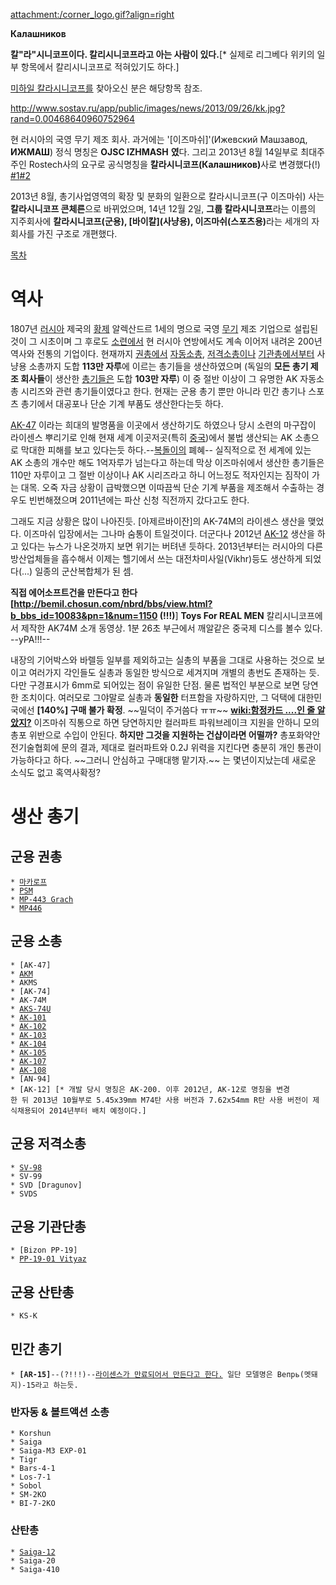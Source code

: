 attachment:/corner_logo.gif?align=right

'''Калашников'''

'''칼"라"시니코프이다. 칼리시니코프라고 아는 사람이 있다.'''[* 실제로 리그베다 위키의 일부 항목에서 칼리시니코프로 적혀있기도 하다.]

[[미하일 칼라시니코프]]를 찾아오신 분은 해당항목 참조.

http://www.sostav.ru/app/public/images/news/2013/09/26/kk.jpg?rand=0.00468640960752964

현 러시아의 국영 무기 제조 회사. 과거에는 '[이즈마쉬]'(Ижевский Mашзавод, '''ИЖМАШ''') 정식 명칭은 '''OJSC IZHMASH''' '''였'''다.
그리고 2013년 8월 14일부로 최대주주인 Rostech사의 요구로 공식명칭을 '''칼라시니코프(Калашников)'''사로 변경했다(!) [http://en.rian.ru/military_news/20130813/182743286/Russian-Gunmaker-Izhmash-Renamed-Kalashnikov-Concern.html #1][http://gall.dcinside.com/board/view/?id=arm&no=188138&page=1 #2]

2013년 8월, 총기사업영역의 확장 및 분화의 일환으로 칼라시니코프(구 이즈마쉬) 사는 '''칼라시니코프 콘체른'''으로 바뀌었으며, 14년 12월 2일, '''그룹 칼라시니코프'''라는 이름의 지주회사에 '''칼라시니코프(군용), [바이칼](사냥용), 이즈마쉬(스포츠용)'''라는 세개의 자회사를 가진 구조로 개편했다.

[[목차]]

= 역사 = 
1807년 [[러시아]] 제국의 [[황제]] 알렉산드르 1세의 명으로 국영 [[무기]] 제조 기업으로 설립된것이 그 시초이며 그 후로도 [[소련]]에서 현 러시아 연방에서도 계속 이어저 내려온 200년 역사와 전통의 기업이다. 현재까지 [[권총]]에서 [[자동소총]], [[저격소총]]이나 [[기관총]]에서부터 사냥용 소총까지 도합 '''113만 자루'''에 이르는 총기들을 생산하였으며 (독일의 '''모든 총기 제조 회사들'''이 생산한 [[총기]]들은 도합 '''103만 자루''') 이 중 절반 이상이 그 유명한 AK 자동소총 시리즈와 관련 총기들이였다고 한다. 현재는 군용 총기 뿐만 아니라 민간 총기나 스포츠 총기에서 대공포나 단순 기계 부품도 생산한다는듯 하다. 

[[AK-47]] 이라는 희대의 발명품을 이곳에서 생산하기도 하였으나 당시 소련의 마구잡이 라이센스 뿌리기로 인해 현재 세계 이곳저곳(특히 [[중국]])에서 불법 생산되는 AK 소총으로 막대한 피해를 보고 있다는듯 하다.--[[복돌이]]의 폐혜-- 실직적으로 전 세계에 있는 AK 소총의 개수만 해도 1억자루가 넘는다고 하는데 막상 이즈마쉬에서 생산한 총기들은 110만 자루이고 그 절반 이상이나 AK 시리즈라고 하니 어느정도 적자인지는 짐작이 가는 대목. 
오죽 자금 상황이 급박했으면 이따끔씩 단순 기계 부품을 제조해서 수출하는 경우도 빈번해졌으며 2011년에는 파산 신청 직전까지 갔다고도 한다.

그래도 지금 상황은 많이 나아진듯. [아제르바이잔]의 AK-74M의 라이센스 생산을 맺었다. 이즈마쉬 입장에서는 그나마 숨통이 트일것이다. 더군다나 2012년 [[AK-12]] 생산을 하고 있다는 뉴스가 나온것까지 보면 위기는 버텨낸 듯하다. 
2013년부터는 러시아의 다른 방산업체들을 흡수해서 이제는 헬기에서 쓰는 대전차미사일(Vikhr)등도 생산하게 되었다(...) 일종의 군산복합체가 된 셈.

'''직접 에어소프트건을 만든다고 한다[http://bemil.chosun.com/nbrd/bbs/view.html?b_bbs_id=10083&pn=1&num=1150 (!!!)''']
{{{#!html
<object width="560" height="315"><param name="movie" value="http://www.youtube.com/v/jZ266fJepys?version=3&amp;hl=ko_KR"></param><param name="allowFullScreen" value="true"></param><param name="allowscriptaccess" value="always"></param><embed src="http://www.youtube.com/v/jZ266fJepys?version=3&amp;hl=ko_KR" type="application/x-shockwave-flash" width="560" height="315" allowscriptaccess="always" allowfullscreen="true"></embed></object>
}}}
'''Toys For REAL MEN'''
칼리시니코프에서 제작한 AK74M 소개 동영상. 1분 26초 부근에서 깨알같은 중국제 디스를 볼수 있다. --yPA!!!--

내장의 기어박스와 바렐등 일부를 제외하고는 실총의 부품을 그대로 사용하는 것으로 보이고 여러가지 각인들도 실총과 동일한 방식으로 세겨지며 개별의 총번도 존재하는 듯. 다만 구경표시가 6mm로 되어있는 점이 유일한 단점. 물론 법적인 부분으로 보면 당연한 조치이다. 여러모로 그야말로 실총과 '''동일한''' 터프함을 자랑하지만, 그 덕택에 대한민국에선 '''[140%] 구매 불가 확정'''. ~~밀덕이 주거씀다 ㅠㅠ~~ 
'''[[wiki:함정카드 ....인 줄 알았지?]]'''
이즈마쉬 직통으로 하면 당연하지만 컬러파트 파워브레이크 지원을 안하니 모의총포 위반으로 수입이 안된다.
'''하지만 그것을 지원하는 건샵이라면 어떨까?'''
총포화약안전기술협회에 문의 결과, 제대로 컬러파트와 0.2J 위력을 지킨다면 충분히 개인 통관이 가능하다고 하다.
~~그러니 안심하고 구매대행 맡기자.~~
는 몇년이지났는데 새로운 소식도 없고 혹역사확정?
{{{E&L이나 사자}}}




= 생산 총기 = 
== 군용 권총 ==
 * [[마카로프]]
 * [[PSM]]
 * [[MP-443 Grach]]
 * [[MP446]]

== 군용 소총 ==
 * [AK-47] 
 * [[AKM]]
 * AKMS
 * [AK-74] 
 * AK-74M 
 * [[AKS-74U]] 
 * [[AK-101]]
 * [[AK-102]]
 * [[AK-103]]
 * [[AK-104]]
 * [[AK-105]]
 * [[AK-107]]
 * [[AK-108]]
 * [AN-94] 
 * [AK-12] [* 개발 당시 명칭은 AK-200. 이후 2012년, AK-12로 명칭을 변경한 뒤 2013년 10월부로 5.45x39mm M74탄 사용 버전과 7.62x54mm R탄 사용 버전이 제식채용되어 2014년부터 배치 예정이다.]

== 군용 저격소총 ==
 * [[SV-98]]
 * SV-99 
 * SVD [Dragunov] 
 * SVDS

== 군용 기관단총 ==
 * [Bizon PP-19]
 * [[PP-19-01 Vityaz]]

== 군용 산탄총 ==
 * KS-K 

== 민간 총기 ==
 * '''[AR-15]'''--(?!!!)--[http://gall.dcinside.com/list.php?id=gun&no=96649&page=1&bbs= 라이센스가 만료되어서 만든다고 한다.] 일단 모델명은 Вепрь(멧돼지)-15라고 하는듯.

=== 반자동 & 볼트액션 소총 ===
 * Korshun 
 * Saiga 
 * Saiga-M3 EXP-01 
 * Tigr 
 * Bars-4-1 
 * Los-7-1
 * Sobol 
 * SM-2KO 
 * BI-7-2KO 

=== 산탄총 ===
 * [[Saiga-12]] 
 * Saiga-20 
 * Saiga-410 
